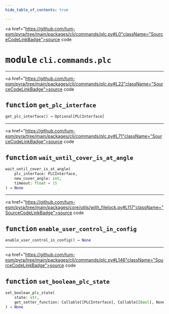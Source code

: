 ```yaml
---
hide_table_of_contents: true

---
```


<!-- markdownlint-disable -->

<a href="https://github.com/tum-esm/pyra/tree/main/packages/cli/commands/plc.py#L0"className="SourceCodeLinkBadge">source code</a>

# <kbd>module</kbd> `cli.commands.plc`





---

<a href="https://github.com/tum-esm/pyra/tree/main/packages/cli/commands/plc.py#L22"className="SourceCodeLinkBadge">source code</a>

## <kbd>function</kbd> `get_plc_interface`

```python
get_plc_interface() → Optional[PLCInterface]
```






---

<a href="https://github.com/tum-esm/pyra/tree/main/packages/cli/commands/plc.py#L71"className="SourceCodeLinkBadge">source code</a>

## <kbd>function</kbd> `wait_until_cover_is_at_angle`

```python
wait_until_cover_is_at_angle(
    plc_interface: PLCInterface,
    new_cover_angle: int,
    timeout: float = 15
) → None
```






---

<a href="https://github.com/tum-esm/pyra/tree/main/packages/core/utils/with_filelock.py#L117"className="SourceCodeLinkBadge">source code</a>

## <kbd>function</kbd> `enable_user_control_in_config`

```python
enable_user_control_in_config() → None
```






---

<a href="https://github.com/tum-esm/pyra/tree/main/packages/cli/commands/plc.py#L146"className="SourceCodeLinkBadge">source code</a>

## <kbd>function</kbd> `set_boolean_plc_state`

```python
set_boolean_plc_state(
    state: str,
    get_setter_function: Callable[[PLCInterface], Callable[[bool], NoneType]]
) → None
```






